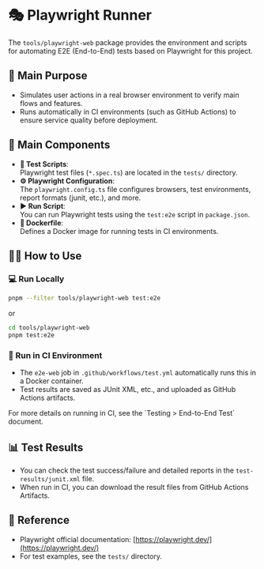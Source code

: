 
# 🎭 Playwright Runner

The `tools/playwright-web` package provides the environment and scripts for automating E2E (End-to-End) tests based on Playwright for this project.

## 🎯 Main Purpose

- Simulates user actions in a real browser environment to verify main flows and features.
- Runs automatically in CI environments (such as GitHub Actions) to ensure service quality before deployment.

## 📁 Main Components

- **🧪 Test Scripts**:\
  Playwright test files (`*.spec.ts`) are located in the `tests/` directory.
- **⚙️ Playwright Configuration**:\
  The `playwright.config.ts` file configures browsers, test environments, report formats (junit, etc.), and more.
- **▶️ Run Script**:\
  You can run Playwright tests using the `test:e2e` script in `package.json`.
- **🐳 Dockerfile**:\
  Defines a Docker image for running tests in CI environments.

## 🧑‍💻️ How to Use

### 💻 Run Locally

```bash
pnpm --filter tools/playwright-web test:e2e
```

or

```bash
cd tools/playwright-web
pnpm test:e2e
```

### 🤖 Run in CI Environment

- The `e2e-web` job in `.github/workflows/test.yml` automatically runs this in a Docker container.
- Test results are saved as JUnit XML, etc., and uploaded as GitHub Actions artifacts.

<Callout type="info">
  For more details on running in CI, see the
  <LocalizedLink href="/testing/e2e-test">`Testing > End-to-End Test`</LocalizedLink> document.
</Callout>

## 📊 Test Results

- You can check the test success/failure and detailed reports in the `test-results/junit.xml` file.
- When run in CI, you can download the result files from GitHub Actions Artifacts.

## 📌 Reference

- Playwright official documentation: [https://playwright.dev/](https://playwright.dev/)
- For test examples, see the `tests/` directory.

